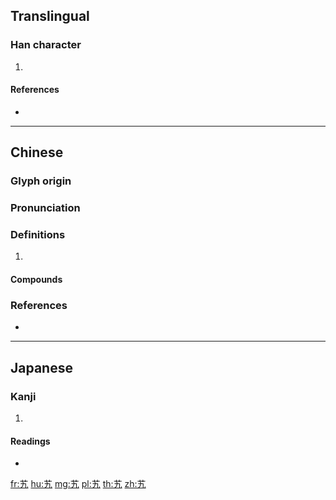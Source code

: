 {{character info/new}}
{{also|韭}}
==Translingual==

===Han character===
{{Han char|rn=140|rad=艸|as=02|sn=8|four=44417|canj=TKN,XTKN|ids=⿱艹九}}

# {{defn|Han|sort=艸02}}

====References====
* {{Han ref|kx=1017.070|dkj=30646|dj=1475.130|hdz=53173.040|uh=827D|ud=33405|bh=CA4D|bd=51789}}

----

==Chinese==
{{zh-forms}}

===Glyph origin===
{{Han etym}}

===Pronunciation===
{{zh-pron
|m=jiāo
|c=gau2,gaau1,kau4
|mc=y
|oc=y
|cat=
}}
{{zh-attn-split}}

===Definitions===
{{zh-hanzi}}

# {{rfdef|zh}}

====Compounds====
{{zh-der|秦艽|艽野}}

===References===
* {{R:yue:Hanzi}}

----

==Japanese==

===Kanji===
{{ja-kanji|grade=|rs=艸02}}

# {{defn|lang=ja|sort=艸02}}

====Readings====
* {{ja-readings|on=[[きゅう]] (kyū), [[ぐ]] (gu), [[き]] (ki), [[ぎ]] (gi)|kun=[[あれの]] (areno)}}

[[fr:艽]]
[[hu:艽]]
[[mg:艽]]
[[pl:艽]]
[[th:艽]]
[[zh:艽]]